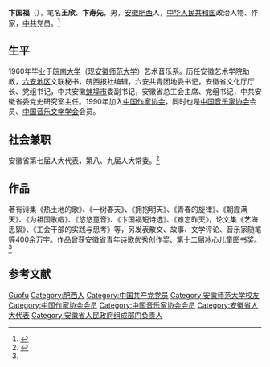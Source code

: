 '''卞国福'''（{{bd|1940年|}}），笔名'''王欣'''、'''卞寿先'''，男，[[安徽|安徽]][[肥西|肥西]]人，[[中华人民共和国|中华人民共和国]]政治人物、作家，[[中共|中共]]党员。<ref>{{cite web|url=http://www.chinawriter.com.cn/n1/2016/0627/c404929-28488100.html?from=timeline&isappinstalled=0|title=会员 卞国福|publisher=中国作家网|accessdate=2021-01-26|archive-date=2021-02-03|archive-url=https://web.archive.org/web/20210203040834/http://www.chinawriter.com.cn/n1/2016/0627/c404929-28488100.html?from=timeline&isappinstalled=0|dead-url=no}}</ref>

== 生平 ==
1960年毕业于[[皖南大学|皖南大学]]（现[[安徽师范大学|安徽师范大学]]）艺术音乐系。历任安徽艺术学院助教，[[六安市|六安地区]]文联秘书，皖西报社编辑，六安共青团地委书记，安徽省文化厅厅长、党组书记，中共安徽[[蚌埠市|蚌埠市]]委副书记，安徽省总工会主席、党组书记，中共安徽省委党史研究室主任。1990年加入[[中国作家协会|中国作家协会]]，同时也是[[中国音乐家协会|中国音乐家协会]]会员、[[中国音乐文学学会|中国音乐文学学会]]会员。

== 社会兼职 ==
安徽省第七届人大代表，第八、九届人大常委。<ref name=bgf>{{cite web|url=http://www.ahssh.com/html/zlss/421.html|title=诗词名家 卞国福|publisher=安徽省诗书画研究会|accessdate=2021-01-26|archive-date=2021-02-02|archive-url=https://web.archive.org/web/20210202223815/http://www.ahssh.com/html/zlss/421.html|dead-url=no}}</ref>

== 作品 ==
著有诗集《热土地的歌》、《一树春天》、《拥抱明天》、《青春的旋律》、《朝霞满天》、《为祖国歌唱》、《悠悠童音》、《卞国福短诗选》、《难忘昨天》，论文集《艺海思絮》、《工会干部的实践与思考》等，另发表散文、故事、文学评论、音乐家随笔等400余万字。作品曾获安徽省青年诗歌优秀创作奖、第十二届冰心儿童图书奖。<ref name=bgf/>

== 参考文献 ==
{{Reflist}}

{{Authority control}}
{{DEFAULTSORT:Bian卞}}
[[Category:卞姓|Guofu]]
[[Category:肥西人|Category:肥西人]]
[[Category:中国共产党党员|Category:中国共产党党员]]
[[Category:安徽师范大学校友|Category:安徽师范大学校友]]
[[Category:中国作家协会会员|Category:中国作家协会会员]]
[[Category:中国音乐家协会会员|Category:中国音乐家协会会员]]
[[Category:安徽省人大代表|Category:安徽省人大代表]]
[[Category:安徽省人民政府组成部门负责人|Category:安徽省人民政府组成部门负责人]]